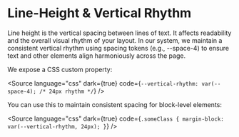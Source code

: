 
<Meta title="Typography/LineHeight" />

# Line-Height & Vertical Rhythm

Line height is the vertical spacing between lines of text. It affects readability and the overall visual rhythm of your layout. In our system, we maintain a consistent vertical rhythm using spacing tokens (e.g., --space-4) to ensure text and other elements align harmoniously across the page.

We expose a CSS custom property:

<Source
    language="css"
    dark={true}
    code={`
  --vertical-rhythm: var(--space-4); /* 24px rhythm */
`}
/>

You can use this to maintain consistent spacing for block-level elements:

<Source
    language="css"
    dark={true}
    code={`
.someClass {
  margin-block: var(--vertical-rhythm, 24px);
}
`}
/>

